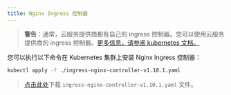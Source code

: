 ```yaml
---
title: Nginx Ingress 控制器
---
```


> **警告**：通常，云服务提供商都有自己的 ingress 控制器。您可以使用云服务提供商的 ingress 控制器。[更多信息，请参阅 kubernetes 文档。](https://kubernetes.io/docs/concepts/services-networking/ingress-controllers/)

您可以执行以下命令在 Kubernetes 集群上安装 Nginx Ingress 控制器：

```bash
kubectl apply -f ./ingress-nginx-controller-v1.10.1.yaml
```

> <a href="/assets/ingress-nginx-controller-v1.10.1.yaml" download="ingress-nginx-controller-v1.10.1.yaml">点击此处</a>下载 `ingress-nginx-controller-v1.10.1.yaml` 文件。
